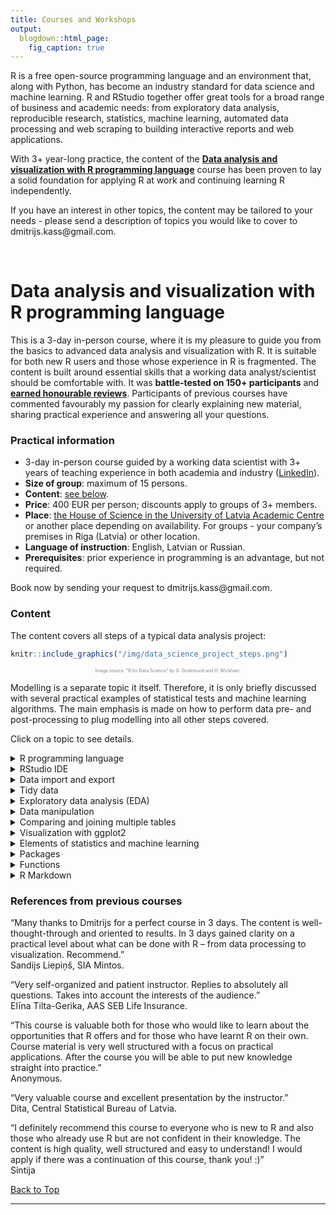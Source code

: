 ```yaml
---
title: Courses and Workshops
output:
  blogdown::html_page:
    fig_caption: true
---
```


R is a free open-source programming language and an environment that, along with Python, has become an industry standard for data science and machine learning. R and RStudio together offer great tools for a broad range of business and academic needs: from exploratory data analysis, reproducible research, statistics, machine learning, automated data processing and web scraping to building interactive reports and web applications. 

With 3+ year-long practice, the content of the [**Data analysis and visualization with R programming language**](#r_name) course has been proven to lay a solid foundation for applying R at work and continuing learning R independently. 

If you have an interest in other topics, the content may be tailored to your needs - please send a description of topics you would like to cover to dmitrijs.kass@gmail.com.

<!-- * [Data science toolbox: Git and GitHub](#git_name) -->

<br>

# Data analysis and visualization with R programming language{#r_name}

This is a 3-day in-person course, where it is my pleasure to guide you from the basics to advanced data analysis and visualization with R. It is suitable for both new R users and those whose experience in R is fragmented. The content is built around essential skills that a working data analyst/scientist should be comfortable with. It was **battle-tested on 150+ participants** and [**earned honourable reviews**](#r_references). Participants of previous courses have commented favourably my passion for clearly explaining new material, sharing practical experience and answering all your questions.

### Practical information

* 3-day in-person course guided by a working data scientist with 3+ years of teaching experience in both academia and industry ([LinkedIn](https://www.linkedin.com/in/dmitrijs-kass-prm/)).
* **Size of group**: maximum of 15 persons.
* **Content**: [see below](#r_content).
* **Price**: 400 EUR per person; discounts apply to groups of 3+ members.
* **Place**: [the House of Science in the University of Latvia Academic Centre](https://www.akademiskaiscentrs.lu.lv/en/buildings/the-house-of-science/) or another place depending on availability. For groups - your company's premises in Riga (Latvia) or other location.
* **Language of instruction**: English, Latvian or Russian.
* **Prerequisites**: prior experience in programming is an advantage, but not required.

Book now by sending your request to dmitrijs.kass@gmail.com.



<!-- ### Learning outcomes{#r_outcomes} -->

<!-- After a 3-day workshop you will feel comfortable using R and RStudio in doing the following: -->

<!-- * writing predictable and well-structured code, -->
<!-- * data import/export from files and SQL databases, -->
<!-- * tidying data,  -->
<!-- * exploratory data analysis and visualization,  -->
<!-- * manipulating and joining large data sets, -->
<!-- * automating data analysis, -->
<!-- * generating reports with code, results and narrative to communicating the results of your work. -->



### Content{#r_content}

The content covers all steps of a typical data analysis project:

```r
knitr::include_graphics("/img/data_science_project_steps.png")
```

<p style="color:gray;font-size:50%;text-align:center;">Image source: \"R for Data Science\" by G. Grolemund and H. Wickham.</p>

Modelling is a separate topic it itself. Therefore, it is only briefly discussed with several practical examples of statistical tests and machine learning algorithms. The main emphasis is made on how to perform data pre- and post-processing to plug modelling into all other steps covered.

Click on a topic to see details.

<details><summary>R programming language</summary>
<p>
* Learning to write well-structured and predictable code
* Coding style and why you need one
* Data structures and indexing
* Type coercion
* Loops and how to control code execution
</p>
</details>

<details><summary>RStudio IDE</summary>
<p>
* Learning to enjoy working in RStudio
* Avoiding syntax errors, speeding-up your work, finding things and getting help
</p>
</details>

<details><summary>Data import and export</summary>
<p>
* Tabular and plain text
* Excel spreadsheets
* Parsing JSON files 
* Querying data from the SQL database
* Reading files from the Internet
</p>
</details>

<details><summary>Tidy data</summary>
<p>
* Concept of tidy data
* Typical problems of untidy data and how to solve them
</p>
</details>

<details><summary>Exploratory data analysis (EDA)</summary>
<p>
* Tabular and graphical exploration of data
* Packages for an automated EDA (aEDA)
</p>
</details>

<details><summary>Data manipulation</summary>
<p>
* Operations with rows and columns
* Grouped aggregations
* Finding and removing duplicates
* Dealing with missing values
* Recoding values
</p>
</details>

<details><summary>Comparing and joining multiple tables</summary>
<p>
* Many ways to join relational and non-relational data
* Finding similarities and differences between tables 
</p>
</details>

<details><summary>Visualization with ggplot2</summary>
<p>
* Layered grammar of graphics
* Choosing an appropriate type of chart
* From elementary to advanced graphics
</p>
</details>

<details><summary>Elements of statistics and machine learning</summary>
<p>
* Data pre- and post-processing.
* Practical examples of several statistical tests and machine learning algorithms.
</p>
</details>

<details><summary>Packages</summary>
<p>
* Most popular packages by topic
* What are function conflicts, how to manage them and why you should care
* Package versions and how to manage them
</p>
</details>

<details><summary>Functions</summary>
<p>
* Understanding how functions work
* When and how to write a function
* Introduction to functional programming with `apply`-like functions
</p>
</details>

<details><summary>R Markdown</summary>
<p>
* What is a reproducible research and how you may benefit from it
* How to combine code, results and narrative to communicate the result of your analysis efficiently
* How to automate reporting
* Introduction to interactive tables and charts
</p>
</details>








### References from previous courses{#r_references}

“Many thanks to Dmitrijs for a perfect course in 3 days. The content is well-thought-through and oriented to results. In 3 days gained clarity on a practical level about what can be done with R – from data processing to visualization. Recommend.”  
Sandijs Liepiņš, SIA Mintos.

“Very self-organized and patient instructor. Replies to absolutely all questions. Takes into account the interests of the audience.”  
Elīna Tilta-Gerika, AAS SEB Life Insurance. 

“This course is valuable both for those who would like to learn about the opportunities that R offers and for those who have learnt R on their own. Course material is very well structured with a focus on practical applications. After the course you will be able to put new knowledge straight into practice.”  
Anonymous.

“Very valuable course and excellent presentation by the instructor.”  
Dita, Central Statistical Bureau of Latvia.

“I definitely recommend this course to everyone who is new to R and also those who already use R but are not confident in their knowledge. The content is high quality, well structured and easy to understand! I would apply if there was a continuation of this course, thank you! :)”  
Sintija

<a href="#top">Back to Top</a>


<hr>

<!-- # Data science toolbox: Git and GitHub{#git_name} -->
